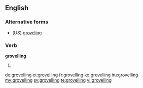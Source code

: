 ==English==

===Alternative forms===
* (US) [[groveling]]

===Verb===
'''grovelling'''

# {{British}} {{present participle of|grovel}}

[[de:grovelling]]
[[et:grovelling]]
[[fr:grovelling]]
[[ko:grovelling]]
[[hu:grovelling]]
[[my:grovelling]]
[[sv:grovelling]]
[[te:grovelling]]
[[vi:grovelling]]